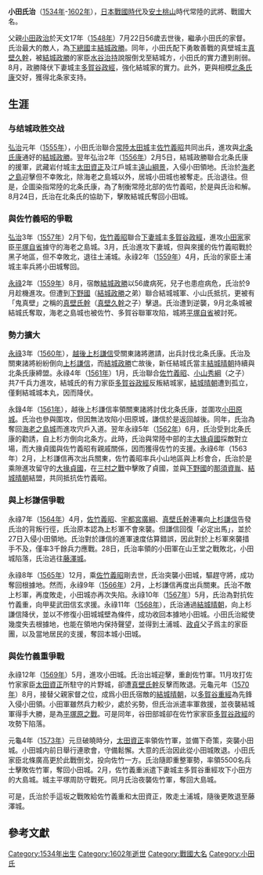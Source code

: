 {{Dead end|time=2017-03-12T13:48:08+00:00}}
'''小田氏治'''（[[1534年|1534年]]-[[1602年|1602年]]），[[日本|日本]][[戰國時代_(日本)|戰國時代]]及[[安土桃山时代|安土桃山]]時代常陸的武將、戰國大名。

父親[[小田政治|小田政治]]於天文17年（[[1548年|1548年]]）7月22日56歲去世後，繼承小田氏的家督。氏治最大的敵人，為[[下總國|下總國]]{{tsl|ja|結城城||結城城}}主[[结城政胜|結城政勝]]。同年，小田氏配下勇敢善戰的真壁城主[[真壁久幹|真壁久幹]]，被[[结城政胜|結城政勝]]的家臣[[水谷治持|水谷治持]]說服倒戈至結城方，小田氏的實力遭到削弱。8月，政勝降伏下妻城主[[多賀谷政經|多賀谷政經]]，強化結城家的實力。此外，更與相模[[北條氏康|北条氏康]]交好，獲得北条家支持。

==生涯==
=== 与结城政胜交战 ===
[[弘治_(消歧義)|弘治]]元年（[[1555年|1555年]]），小田氏治聯合[[常陸國|常陸]][[太田城|太田城]]主[[佐竹義昭|佐竹義昭]]共同出兵，進攻與[[北條氏康|北条氏康]]通好的[[结城政胜|結城政勝]]。翌年弘治2年（[[1556年|1556年]]）2月5日，結城政勝聯合北条氏康的援軍，武藏岩付城主[[太田資正|太田資正]]及江戶城主[[遠山綱景|遠山綱景]]，入侵小田領地。氏治於[[海老之島|海老之島]]迎擊但不幸敗北，除海老之島城以外，居城小田城也被奪走。氏治退往{{tsl|ja|土浦城||土浦城}}。但是，企圖染指常陸的北条氏康，為了制衡常陸北部的佐竹義昭，於是與氏治和解。8月24日，氏治在北条氏的協助下，擊敗結城氏奪回小田城。

=== 與佐竹義昭的爭戰 ===
[[弘治_(消歧義)|弘治]]3年（[[1557年|1557年]]）2月下旬，[[佐竹義昭|佐竹義昭]]聯合[[下妻城|下妻城]]主[[多賀谷政經|多賀谷政經]]，進攻[[小田家|小田家]]家臣[[平塚自省|平塚自省]]據守的海老之島城。3月，氏治進攻下妻城，但與來援的佐竹義昭戰於黑子地區，但不幸敗北，退往土浦城。永祿2年（[[1559年|1559年]]）4月，氏治的家臣土浦城主{{tsl|ja|菅谷政貞||菅谷政貞}}率兵將小田城奪回。

[[永祿|永祿]]2年（[[1559年|1559年]]）8月，宿敵[[结城政胜|結城政勝]]以56歲病死，兒子{{tsl|ja|結城明朝||結城明朝}}也患痘病危，氏治於9月趁機進攻{{tsl|ja|結城城||結城城}}。但遭到[[下野國|下野國]]{{tsl|ja|小山高朝||小山高朝}}（[[结城政胜|結城政勝]]之弟）聯合結城城軍、小山氏抵抗，更被有「鬼真壁」之稱的[[真壁氏幹|真壁氏幹]]（[[真壁久幹|真壁久幹]]之子）擊退。氏治遭到逆襲，9月北条城被結城氏奪取，海老之島城也被佐竹、多賀谷聯軍攻陷，城將[[平塚自省|平塚自省]]被討死。
=== 勢力擴大 ===
[[永祿|永祿]]3年（[[1560年|1560年]]），[[越后国|越後]][[上杉謙信|上杉謙信]]受關東諸將邀請，出兵討伐北条氏康。氏治及關東諸將紛紛倒向[[上杉謙信|上杉謙信]]，而[[结城政胜|結城政勝]]亡故後，新任結城氏當主[[結城晴朝|結城晴朝]]持續與北条氏康締盟。永祿4年（[[1561年|1561年]]）1月，氏治聯合[[佐竹義昭|佐竹義昭]]、[[小山秀綱|小山秀綱]]（{{tsl|ja|小山高朝||小山高朝}}之子）共7千兵力進攻{{tsl|ja|結城城||結城城}}，結城氏的有力家臣[[多賀谷政經|多賀谷政經]]反叛結城家，[[結城晴朝|結城晴朝]]遭到孤立，僅剩結城城本丸，因而降伏。

永錄4年（[[1561年|1561年]]），越後上杉謙信率領關東諸將討伐北条氏康，並圍攻[[小田原城|小田原城]]。氏治也參與圍攻，但因無法攻陷小田原城，謙信於是返回越後。同年，氏治為奪回[[海老之島城|海老之島城]]而進攻宍戶入道。翌年永祿5年（[[1562年|1562年]]）6月，氏治受到北条氏康的勸誘，自上杉方倒向北条方。此時，氏治與常陸中部的{{tsl|ja|府中城||府中城}}主[[大掾貞國|大掾貞國]]採敵對立場，而大掾貞國與佐竹義昭有親戚關係，因而獲得佐竹的支援。永祿6年（1563年）2月，上杉謙信再次出兵關東，佐竹義昭率兵小山地區與上杉會合，氏治於是乘隙進攻留守的[[大掾貞國|大掾貞國]]，在[[三村之戰|三村之戰]]中擊敗了貞國，並與[[下野國|下野國]]的[[那須資胤|那須資胤]]、[[結城晴朝|結城晴朝]]結盟，共同抵抗佐竹義昭。

=== 與上杉謙信爭戰 ===
永祿7年（[[1564年|1564年]]）4月，[[佐竹義昭|佐竹義昭]]、[[宇都宮廣綱|宇都宮廣綱]]、[[真壁氏幹|真壁氏幹]]連署向[[上杉謙信|上杉謙信]]告發氏治的背叛行徑，氏治原本認為上杉軍不會來襲。但謙信回復「必定出馬」，並於27日入侵小田領地。氏治對於謙信的進軍速度估算錯誤，因此對於上杉軍來襲措手不及，僅率3千餘兵力應戰。28日，氏治率領的小田軍在山王堂之戰敗北，小田城陷落，氏治逃往[[藤澤城|藤澤城]]。

永祿8年（[[1565年|1565年]]）12月，乘[[佐竹義昭|佐竹義昭]]剛去世，氏治突襲小田城，驅趕守將{{tsl|ja|佐竹義廉||佐竹義廉}}，成功奪回根據地。然而，永祿9年（[[1566年|1566年]]）2月，上杉謙信再度出兵關東。氏治不敵上杉軍，再度敗走，小田城亦再次失陷。永祿10年（[[1567年|1567年]]）5月，氏治為對抗佐竹義重，向甲斐武田信玄求援。永祿11年（[[1568年|1568年]]），氏治通過[[結城晴朝|結城晴朝]]，向上杉謙信降伏，並以不修復小田城城壁為條件，成功收回本據地小田城。小田氏治縱使幾度失去根據地，也能在領地内保持聲望，並得到土浦城{{tsl|ja|菅谷勝貞||菅谷勝貞}}、[[政貞|政貞]]父子爲主的家臣團，以及當地居民的支援，奪回本城小田城。

=== 與佐竹義重爭戰 ===
永祿12年（[[1569年|1569年]]）5月，{{tsl|ja|佐竹義重||佐竹義重}}進攻小田城。氏治出城迎擊，重創佐竹軍。11月攻打佐竹家家臣[[太田資正|太田資正]]所駐守的片野城，卻遭[[真壁氏幹|真壁氏幹]]反擊而敗退。元龜元年（[[1570年|1570年]]）8月，接替父親家督之位，成爲小田氏宿敵的[[結城晴朝|結城晴朝]]，以[[多賀谷重經|多賀谷重經]]為先鋒入侵小田領。小田軍雖然兵力較少，處於劣勢，但氏治派遣{{tsl|ja|菅谷政貞||菅谷政貞}}率軍救援，並夜襲結城軍得手大勝，是為[[平塚原之戰|平塚原之戰]]。可是同年，谷田部城卻在佐竹家家臣[[多賀谷政經|多賀谷政經]]的攻勢下陷落。

元龜4年（[[1573年|1573年]]）元旦破曉時分，[[太田資正|太田資正]]率領佐竹軍，並備下奇策，突襲小田城。小田城内前日舉行連歌會，守備鬆懈。大意的氏治因此從小田城敗退。小田氏家臣北條廣高更於此戰倒戈，投向佐竹一方。氏治隨即重整軍勢，率領5500名兵士擊敗佐竹軍，奪回小田城。2月，佐竹義重派遣下妻城主多賀谷重經攻下小田方的大島城。城主平塚周防守戰死。同月氏治夜襲佐竹軍，奪回大島城。

可是，氏治於手這坂之戰敗給佐竹義重和太田資正，敗走土浦城，隨後更敗退至藤澤城。

==參考文獻==

[[Category:1534年出生|Category:1534年出生]]
[[Category:1602年逝世|Category:1602年逝世]]
[[Category:戰國大名|Category:戰國大名]]
[[Category:小田氏|Category:小田氏]]